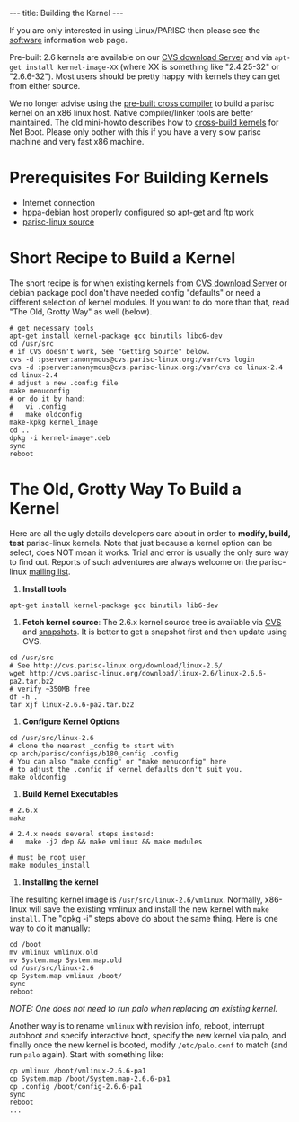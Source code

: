 ---
title: Building the Kernel
---

If you are only interested in using Linux/PARISC then please see the [http://www.parisc-linux.org/software/index.html software] information web page.

Pre-built 2.6 kernels are available on our [http://cvs.parisc-linux.org/download/linux-2.6/ CVS download Server] and via <tt>apt-get install kernel-image-XX</tt> (where XX is something like "2.4.25-32" or "2.6.6-32"). Most users should be pretty happy with kernels they can get from either source.

We no longer advise using the [http://www.parisc-linux.org/software/index.html#xcs pre-built cross compiler] to build a parisc kernel on an x86 linux host. Native compiler/linker tools are better maintained. The old mini-howto describes how to [http://www.parisc-linux.org/kernel/nfsroot.html cross-build kernels] for Net Boot. Please only bother with this if you have a very slow parisc machine and very fast x86 machine.

= Prerequisites For Building Kernels =
* Internet connection
* hppa-debian host properly configured so apt-get and ftp work
* [http://cvs.parisc-linux.org/ parisc-linux source]

= Short Recipe to Build a Kernel =
The short recipe is for when existing kernels from [http://cvs.parisc-linux.org/download/linux-2.6/ CVS download Server] or debian package pool don't have needed config "defaults" or need a different selection of kernel modules. If you want to do more than that, read "The Old, Grotty Way" as well (below).
<pre>
# get necessary tools
apt-get install kernel-package gcc binutils libc6-dev
cd /usr/src
# if CVS doesn't work, See "Getting Source" below.
cvs -d :pserver:anonymous@cvs.parisc-linux.org:/var/cvs login
cvs -d :pserver:anonymous@cvs.parisc-linux.org:/var/cvs co linux-2.4
cd linux-2.4
# adjust a new .config file
make menuconfig
# or do it by hand:
#	vi .config
#	make oldconfig
make-kpkg kernel_image
cd ..
dpkg -i kernel-image*.deb
sync
reboot
</pre>
= The Old, Grotty Way To Build a Kernel =
Here are all the ugly details developers care about in order to '''modify, build, test''' parisc-linux kernels. Note that just because a kernel option can be select, does NOT mean it works. Trial and error is usually the only sure way to find out. Reports of such adventures are always welcome on the parisc-linux [mailto:linux-parisc@vger.kernel.org mailing list].
# '''Install tools'''
<pre>
apt-get install kernel-package gcc binutils lib6-dev
</pre>
# '''Fetch kernel source''': The 2.6.x kernel source tree is available via [http://cvs.parisc-linux.org/ CVS] and [http://cvs.parisc-linux.org/download/linux-2.6/ snapshots]. It is better to get a snapshot first and then update using CVS.
<pre>
cd /usr/src
# See http://cvs.parisc-linux.org/download/linux-2.6/
wget http://cvs.parisc-linux.org/download/linux-2.6/linux-2.6.6-pa2.tar.bz2
# verify ~350MB free
df -h .
tar xjf linux-2.6.6-pa2.tar.bz2
</pre>
# '''Configure Kernel Options'''
<pre>
cd /usr/src/linux-2.6
# clone the nearest _config to start with
cp arch/parisc/configs/b180_config .config
# You can also "make config" or "make menuconfig" here
# to adjust the .config if kernel defaults don't suit you.
make oldconfig
</pre>
# '''Build Kernel Executables'''
<pre>
# 2.6.x
make

# 2.4.x needs several steps instead:
#	make -j2 dep && make vmlinux && make modules
 
# must be root user
make modules_install
</pre>
# '''Installing the kernel'''
The resulting kernel image is <tt>/usr/src/linux-2.6/vmlinux</tt>. Normally, x86-linux will save the existing vmlinux and install the new kernel with <tt>make install</tt>. The "dpkg -i" steps above do about the same thing. Here is one way to do it manually:
<pre>
cd /boot
mv vmlinux vmlinux.old
mv System.map System.map.old
cd /usr/src/linux-2.6
cp System.map vmlinux /boot/
sync
reboot
</pre>
''NOTE: One does not need to run palo when replacing an existing kernel.''

Another way is to rename <tt>vmlinux</tt> with revision info, reboot, interrupt autoboot and specify interactive boot, specify the new kernel via palo, and finally once the new kernel is booted, modify <tt>/etc/palo.conf</tt> to match (and run <tt>palo</tt> again). Start with something like:
<pre>
cp vmlinux /boot/vmlinux-2.6.6-pa1
cp System.map /boot/System.map-2.6.6-pa1
cp .config /boot/config-2.6.6-pa1
sync
reboot
...
</pre>